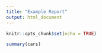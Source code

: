 ```yaml
---
title: "Example Report"
output: html_document
---
```


```r
knitr::opts_chunk$set(echo = TRUE)
```

```r
summary(cars)
```